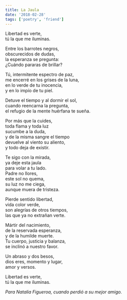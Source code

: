 ```yaml
---
title: La Jaula
date: '2018-02-28'
tags: ['poetry', 'friend']
---
```


<div className="italic">
Libertad es verte,<br/>
tú la que me iluminas.<br/>

Entre los barrotes negros,<br/>
obscurecidos de dudas,<br/>
la esperanza se pregunta:<br/>
¿Cuándo pararas de brillar?<br/>

Tú, intermitente espectro de paz,<br/>
me encerré en los grises de la luna,<br/>
en lo verde de tu inocencia,<br/>
y en lo impío de tu piel.<br/>

Detuve el tiempo y al dormir el sol,<br/>
cuando reencarna la pregunta,<br/>
el refugio de la mente huérfana te sueña.<br/>

Por más que la cuides,<br/>
toda flama y toda luz<br/>
sucumbe a la duda,<br/>
y de la misma sangre el tiempo<br/>
devuelve al viento su aliento,<br/>
y todo deja de existir.<br/>

Te sigo con la mirada,<br/>
ya deje esta jaula<br/>
para volar a tu lado.<br/>
Padre no llores,<br/>
este sol no quema,<br/>
su luz no me ciega,<br/>
aunque muera de tristeza.<br/>

Pierde sentido libertad,<br/>
vida color verde,<br/>
son alegrías de otros tiempos,<br/>
las que ya no extrañan verte.<br/>

Mártir del nacimiento,<br/>
de la reservada esperanza,<br/>
y de la humilde muerte.<br/>
Tu cuerpo, justicia y balanza,<br/>
se inclinó a nuestro favor.<br/>

Un abraso y dos besos,<br/>
dios eres, momento y lugar,<br/>
amor y versos.<br/>

Libertad es verte,<br/>
tú la que me iluminas.<br/>
</div>

*Para Natalia Figueroa, cuando perdió a su mejor amigo.*
